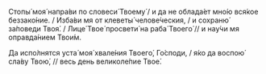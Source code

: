 Стопы́ моя́ напра́ви по словеси́ Твоему́ / и да не облада́ет мно́ю вся́кое беззако́ние. / Изба́ви мя от клеветы́ челове́ческия, / и сохраню́ за́поведи Твоя́. / Лице́ Твое́ просвети́ на раба́ Твоего́ // и нау́чи мя оправда́нием Твои́м.

Да испо́лнятся уста́ моя́ хвале́ния Твоего́, Го́споди, / я́ко да воспою́ сла́ву Твою́, // весь день великоле́пие Твое́.
